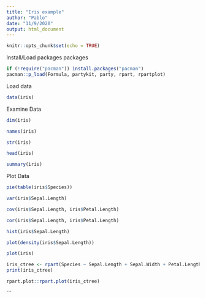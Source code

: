 ---
title: "Iris example"
author: "Pablo"
date: "11/9/2020"
output: html_document
---

```{r setup, include=FALSE}
knitr::opts_chunk$set(echo = TRUE)
```
Install/Load packages packages
```{r, warning=FALSE, message=FALSE}
if (!require("pacman")) install.packages("pacman")
pacman::p_load(Formula, partykit, party, rpart, rpartplot)
```
Load data
```{r}
data(iris)
```

Examine Data
```{r}
dim(iris)
```
```{r}
names(iris)
```
```{r}
str(iris)
```
```{r}
head(iris)
```
```{r}
summary(iris)
```
Plot Data
```{r}
pie(table(iris$Species))

```
```{r}
var(iris$Sepal.Length)

```
```{r}
cov(iris$Sepal.Length, iris$Petal.Length)
```
```{r}
cor(iris$Sepal.Length, iris$Petal.Length)
```
```{r}
hist(iris$Sepal.Length)
```
```{r}
plot(density(iris$Sepal.Length))
```
```{r}
plot(iris)
```
```{r}
iris_ctree <- rpart(Species ~ Sepal.Length + Sepal.Width + Petal.Length + Petal.Width, data=iris)
print(iris_ctree)

```
```{r}
rpart.plot::rpart.plot(iris_ctree)

```


```


